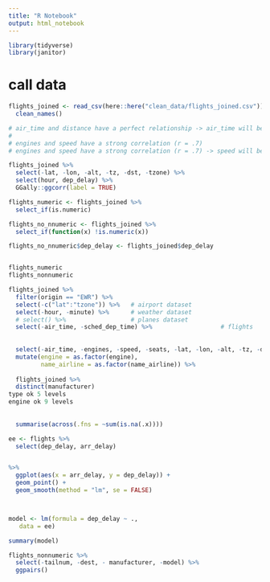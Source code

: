 ```yaml
---
title: "R Notebook"
output: html_notebook
---
```


```r
library(tidyverse)
library(janitor)
```


# call data
```r
flights_joined <- read_csv(here::here("clean_data/flights_joined.csv")) %>% 
  clean_names()
```

```r

# air_time and distance have a perfect relationship -> air_time will be removed
# 
# engines and speed have a strong correlation (r = .7)
# engines and speed have a strong correlation (r = .7) -> speed will be removed

flights_joined %>% 
  select(-lat, -lon, -alt, -tz, -dst, -tzone) %>% 
  select(hour, dep_delay) %>% 
  GGally::ggcorr(label = TRUE)

```

```r
flights_numeric <- flights_joined %>%
  select_if(is.numeric)

flights_no_nnumeric <- flights_joined %>%
  select_if(function(x) !is.numeric(x))

flights_no_nnumeric$dep_delay <- flights_joined$dep_delay


flights_numeric
flights_nonnumeric
```

```r
flights_joined %>% 
  filter(origin == "EWR") %>% 
  select(-c("lat":"tzone")) %>%   # airport dataset
  select(-hour, -minute) %>%      # weather dataset
  # select() %>%                  # planes dataset
  select(-air_time, -sched_dep_time) %>%                   # flights
  
  
  select(-air_time, -engines, -speed, -seats, -lat, -lon, -alt, -tz, -dst, -tzone) %>% 
  mutate(engine = as.factor(engine),
         name_airline = as.factor(name_airline)) %>% 
  
  flights_joined %>% 
  distinct(manufacturer)
type ok 5 levels
engine ok 9 levels
  
  
  summarise(across(.fns = ~sum(is.na(.x))))
```

```r
ee <- flights %>% 
  select(dep_delay, arr_delay)


%>% 
  ggplot(aes(x = arr_delay, y = dep_delay)) +
  geom_point() +
  geom_smooth(method = "lm", se = FALSE)



model <- lm(formula = dep_delay ~ .,
   data = ee)

summary(model)
```

```r

  
flights_nonnumeric %>% 
  select(-tailnum, -dest, - manufacturer, -model) %>% 
  ggpairs()
```

